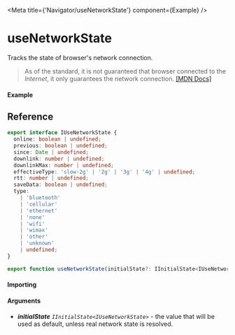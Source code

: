 
<Meta title={'Navigator/useNetworkState'} component={Example} />

# useNetworkState

Tracks the state of browser's network connection.

> As of the standard, it is not guaranteed that browser connected to the _Internet_, it only
> guarantees the network connection.
> [[MDN Docs]](https://developer.mozilla.org/en-US/docs/Web/API/NavigatorOnLine/onLine)

#### Example

<Canvas>
  <Story story={Example} inline />
</Canvas>

## Reference

```ts
export interface IUseNetworkState {
  online: boolean | undefined;
  previous: boolean | undefined;
  since: Date | undefined;
  downlink: number | undefined;
  downlinkMax: number | undefined;
  effectiveType: 'slow-2g' | '2g' | '3g' | '4g' | undefined;
  rtt: number | undefined;
  saveData: boolean | undefined;
  type:
    | 'bluetooth'
    | 'cellular'
    | 'ethernet'
    | 'none'
    | 'wifi'
    | 'wimax'
    | 'other'
    | 'unknown'
    | undefined;
}

export function useNetworkState(initialState?: IInitialState<IUseNetworkState>): IUseNetworkState;
```

#### Importing

<ImportPath />

#### Arguments

- _**initialState**_ _`IInitialState<IUseNetworkState>`_ - the value that will be used as default,
  unless real network state is resolved.
